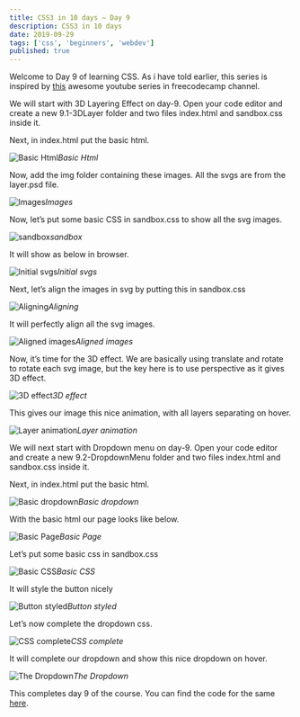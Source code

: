 ```yaml
---
title: CSS3 in 10 days — Day 9
description: CSS3 in 10 days
date: 2019-09-29
tags: ['css', 'beginners', 'webdev']
published: true
---
```

Welcome to Day 9 of learning CSS. As i have told earlier, this series is inspired by [this](https://www.youtube.com/watch?v=pmKyG3NBY_k&list=PLWKjhJtqVAbl1AfjiGyYxwpdAPi5v-1OU) awesome youtube series in freecodecamp channel.

We will start with 3D Layering Effect on day-9. Open your code editor and create a new 9.1-3DLayer folder and two files index.html and sandbox.css inside it.

Next, in index.html put the basic html.

![Basic Html](https://res.cloudinary.com/dxkxvfo2o/image/upload/v1590483253/CSS10days/9/1_giiiya.png)*Basic Html*

Now, add the img folder containing these images. All the svgs are from the layer.psd file.

![Images](https://res.cloudinary.com/dxkxvfo2o/image/upload/v1590483252/CSS10days/9/2_bhzfce.png)*Images*

Now, let’s put some basic CSS in sandbox.css to show all the svg images.

![sandbox](https://res.cloudinary.com/dxkxvfo2o/image/upload/v1590483252/CSS10days/9/3_e1r2nm.png)*sandbox*

It will show as below in browser.

![Initial svgs](https://res.cloudinary.com/dxkxvfo2o/image/upload/v1590483252/CSS10days/9/4_jkphoz.png)*Initial svgs*

Next, let’s align the images in svg by putting this in sandbox.css

![Aligning](https://res.cloudinary.com/dxkxvfo2o/image/upload/v1590483252/CSS10days/9/5_awha2g.png)*Aligning*

It will perfectly align all the svg images.

![Aligned images](https://res.cloudinary.com/dxkxvfo2o/image/upload/v1590483251/CSS10days/9/6_pyuc1p.png)*Aligned images*

Now, it’s time for the 3D effect. We are basically using translate and rotate to rotate each svg image, but the key here is to use perspective as it gives 3D effect.

![3D effect](https://res.cloudinary.com/dxkxvfo2o/image/upload/v1590483251/CSS10days/9/7_w9jdqn.png)*3D effect*

This gives our image this nice animation, with all layers separating on hover.

![Layer animation](https://res.cloudinary.com/dxkxvfo2o/image/upload/v1590483253/CSS10days/9/8_u4r8rk.gif)*Layer animation*

We will next start with Dropdown menu on day-9. Open your code editor and create a new 9.2-DropdownMenu folder and two files index.html and sandbox.css inside it.

Next, in index.html put the basic html.

![Basic dropdown](https://res.cloudinary.com/dxkxvfo2o/image/upload/v1590483251/CSS10days/9/9_qo66dc.png)*Basic dropdown*

With the basic html our page looks like below.

![Basic Page](https://res.cloudinary.com/dxkxvfo2o/image/upload/v1590483250/CSS10days/9/10_ztfxtz.png)*Basic Page*

Let’s put some basic css in sandbox.css

![Basic CSS](https://res.cloudinary.com/dxkxvfo2o/image/upload/v1590483250/CSS10days/9/11_nuulia.png)*Basic CSS*

It will style the button nicely

![Button styled](https://res.cloudinary.com/dxkxvfo2o/image/upload/v1590483250/CSS10days/9/12_nego6u.png)*Button styled*

Let’s now complete the dropdown css.

![CSS complete](https://res.cloudinary.com/dxkxvfo2o/image/upload/v1590483251/CSS10days/9/13_stdhwu.png)*CSS complete*

It will complete our dropdown and show this nice dropdown on hover.

![The Dropdown](https://res.cloudinary.com/dxkxvfo2o/image/upload/v1590483250/CSS10days/9/14_fzh30a.gif)*The Dropdown*

This completes day 9 of the course. You can find the code for the same [here](https://github.com/nabendu82/CSS10days).